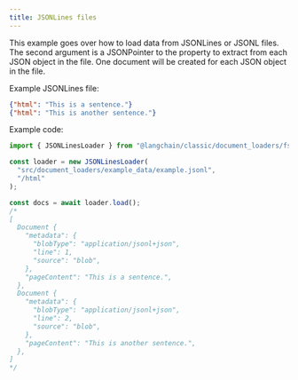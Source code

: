 ```yaml
---
title: JSONLines files
---
```


This example goes over how to load data from JSONLines or JSONL files. The second argument is a JSONPointer to the property to extract from each JSON object in the file. One document will be created for each JSON object in the file.

Example JSONLines file:

```json
{"html": "This is a sentence."}
{"html": "This is another sentence."}
```

Example code:

```typescript
import { JSONLinesLoader } from "@langchain/classic/document_loaders/fs/json";

const loader = new JSONLinesLoader(
  "src/document_loaders/example_data/example.jsonl",
  "/html"
);

const docs = await loader.load();
/*
[
  Document {
    "metadata": {
      "blobType": "application/jsonl+json",
      "line": 1,
      "source": "blob",
    },
    "pageContent": "This is a sentence.",
  },
  Document {
    "metadata": {
      "blobType": "application/jsonl+json",
      "line": 2,
      "source": "blob",
    },
    "pageContent": "This is another sentence.",
  },
]
*/
```

